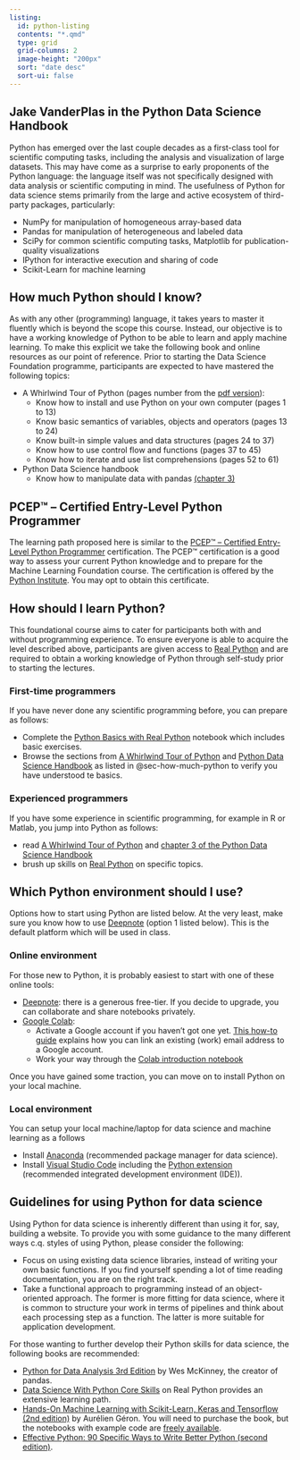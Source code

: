```yaml
---
listing:
  id: python-listing
  contents: "*.qmd"
  type: grid
  grid-columns: 2
  image-height: "200px"
  sort: "date desc"
  sort-ui: false
---
```


:::{.callout-note appearance="simple"}
## Jake VanderPlas in the Python Data Science Handbook

Python has emerged over the last couple decades as a first-class tool for scientific computing tasks, including the analysis and visualization of large datasets. This may have come as a surprise to early proponents of the Python language: the language itself was not specifically designed with data analysis or scientific computing in mind. The usefulness of Python for data science stems primarily from the large and active ecosystem of third-party packages, particularly:

- NumPy for manipulation of homogeneous array-based data
- Pandas for manipulation of heterogeneous and labeled data
- SciPy for common scientific computing tasks, Matplotlib for publication-quality visualizations
- IPython for interactive execution and sharing of code
- Scikit-Learn for machine learning
:::

::: {#python-listing}
:::

## How much Python should I know? {#sec-how-much-python}

As with any other (programming) language, it takes years to master it fluently which is beyond the scope this course. Instead, our objective is to have a working knowledge of Python to be able to learn and apply machine learning. To make this explicit we take the following book and online resources as our point of reference. Prior to starting the Data Science Foundation programme, participants are expected to have mastered the following topics:

- A Whirlwind Tour of Python (pages number from the [pdf version](https://github.com/EAISI/eaisi.github.io/blob/main/resources/vanderplas2016whirlwind.pdf)):
  - Know how to install and use Python on your own computer (pages 1 to 13)
  - Know basic semantics of variables, objects and operators (pages 13 to 24)
  - Know built-in simple values and data structures (pages 24 to 37)
  - Know how to use control flow and functions (pages 37 to 45)
  - Know how to iterate and use list comprehensions (pages 52 to 61)
- Python Data Science handbook 
  - Know how to manipulate data with pandas [(chapter 3)](https://jakevdp.github.io/PythonDataScienceHandbook/03.00-introduction-to-pandas.html)

:::{.callout-note appearance="simple"}
## PCEP™ – Certified Entry-Level Python Programmer

The learning path proposed here is similar to the [PCEP™ – Certified Entry-Level Python Programmer](https://www.pythoninstitute.org/certification/pcpe-certified-entry-level-python-programmer/) certification. The PCEP™ certification is a good way to assess your current Python knowledge and to prepare for the Machine Learning Foundation course. The certification is offered by the [Python Institute](https://www.pythoninstitute.org/). You may opt to obtain this certificate.
:::

## How should I learn Python?

This foundational course aims to cater for participants both with and without programming experience. To ensure everyone is able to acquire the level described above, participants are given access to [Real Python](https://realpython.com) and are required to obtain a working knowledge of Python through self-study prior to starting the lectures. 

:::{.panel-tabset}
### First-time programmers

If you have never done any scientific programming before, you can prepare as follows:

- Complete the [Python Basics with Real Python](./python-basics-with-real-python.ipynb) notebook which includes basic exercises.
- Browse the sections from [A Whirlwind Tour of Python](https://github.com/jads-nl/WhirlwindTourOfPython/blob/master/vanderplas2016whirlwind.pdf) and [Python Data Science Handbook](https://github.com/jads-nl/PythonDataScienceHandbook) as listed in @sec-how-much-python to verify you have understood te basics.

### Experienced programmers

If you have some experience in scientific programming, for example in R or Matlab, you jump into Python as follows:

- read [A Whirlwind Tour of Python](https://github.com/jads-nl/WhirlwindTourOfPython) and [chapter 3 of the Python Data Science Handbook](https://jakevdp.github.io/PythonDataScienceHandbook/03.00-introduction-to-pandas.html)
- brush up skills on [Real Python](https://realpython.com) on specific topics.
:::


## Which Python environment should I use?

Options how to start using Python are listed below. At the very least, make sure you know how to use [Deepnote](https://deepnote.com) (option 1 listed below). This is the default platform which will be used in class.

### Online environment
For those new to Python, it is probably easiest to start with one of these online tools:

- [Deepnote](https://deepnote.com/): there is a generous free-tier. If you decide to upgrade, you can collaborate and share notebooks privately.
- [Google Colab](https://colab.research.google.com/notebooks/intro.ipynb):
  - Activate a Google account if you haven't got one yet. [This how-to guide](../../assets/how-to-create-google-account.pdf) explains how you can link an existing (work) email address to a Google account.
  - Work your way through the [Colab introduction notebook](https://colab.research.google.com/notebooks/intro.ipynb)

Once you have gained some traction, you can move on to install Python on your local machine.

### Local environment

You can setup your local machine/laptop for data science and machine learning as a follows

- Install [Anaconda](https://www.anaconda.com/products/individual) (recommended package manager for data science).
- Install [Visual Studio Code](https://code.visualstudio.com/download) including the [Python extension](https://code.visualstudio.com/docs/languages/python) (recommended integrated development environment (IDE)).



## Guidelines for using Python for data science

Using Python for data science is inherently different than using it for, say, building a website. To provide you with some guidance to the many different ways c.q. styles of using Python, please consider the following:

- Focus on using existing data science libraries, instead of writing your own basic functions. If you find yourself spending a lot of time reading documentation, you are on the right track.
- Take a functional approach to programming instead of an object-oriented approach. The former is more fitting for data science, where it is common to structure your work in terms of pipelines and think about each processing step as a function. The latter is more suitable for application development.

For those wanting to further develop their Python skills for data science, the following books are recommended:

- [Python for Data Analysis 3rd Edition](https://wesmckinney.com/book/) by Wes McKinney, the creator of pandas.
- [Data Science With Python Core Skills](https://realpython.com/learning-paths/data-science-python-core-skills/) on Real Python provides an extensive learning path.
- [Hands-On Machine Learning with Scikit-Learn, Keras and Tensorflow (2nd edition)](https://github.com/jads-nl/handson-ml2) by Aurélien Géron. You will need to purchase the book, but the notebooks with example code are [freely available](https://github.com/jads-nl/handson-ml2).
- [Effective Python: 90 Specific Ways to Write Better Python (second edition)](https://effectivepython.com/).